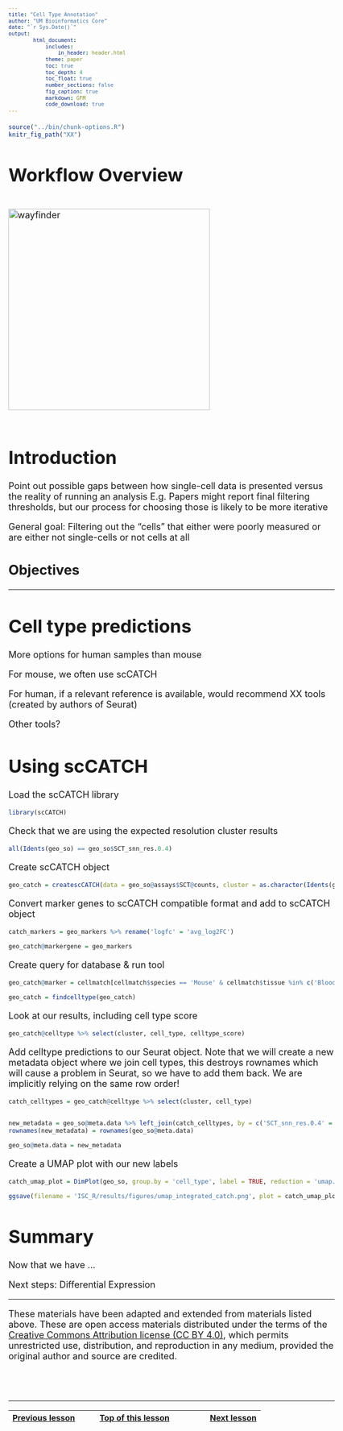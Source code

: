 ```yaml
---
title: "Cell Type Annotation"
author: "UM Bioinformatics Core"
date: "`r Sys.Date()`"
output:
        html_document:
            includes:
                in_header: header.html
            theme: paper
            toc: true
            toc_depth: 4
            toc_float: true
            number_sections: false
            fig_caption: true
            markdown: GFM
            code_download: true
---
```


<style type="text/css">
body, td {
   font-size: 18px;
}
code.r{
  font-size: 12px;
}
pre {
  font-size: 12px
}
</style>

```r
source("../bin/chunk-options.R")
knitr_fig_path("XX")
```

# Workflow Overview {.unlisted .unnumbered}

<br/>
<img src="images/wayfinder/wayfinder.png" alt="wayfinder" style="height: 400px;"/>
<br/>
<br/>

# Introduction

Point out possible gaps between how single-cell data is presented versus the reality of running an analysis
E.g. Papers might report final filtering thresholds, but our process for choosing those is likely to be more iterative

General goal: Filtering out the "cells" that either were poorly measured or are either not single-cells or not cells at all

## Objectives

<!--Add specific goals for section-->

----

# Cell type predictions

More options for human samples than mouse

For mouse, we often use scCATCH

For human, if a relevant reference is available, would recommend XX tools (created by authors of Seurat)

Other tools?

# Using scCATCH

<!--- add context about scCATCH--->
Load the scCATCH library
```r
library(scCATCH)
```

Check that we are using the expected resolution cluster results
```r
all(Idents(geo_so) == geo_so$SCT_snn_res.0.4)
```

Create scCATCH object
```r
geo_catch = createscCATCH(data = geo_so@assays$SCT@counts, cluster = as.character(Idents(geo_so)))
```

Convert marker genes to scCATCH compatible format and add to scCATCH object
```r
catch_markers = geo_markers %>% rename('logfc' = 'avg_log2FC')

geo_catch@markergene = geo_markers
```

Create query for database & run tool
```r
geo_catch@marker = cellmatch[cellmatch$species == 'Mouse' & cellmatch$tissue %in% c('Blood', 'Peripheral Blood', 'Muscle', 'Skeletal muscle', 'Epidermis', 'Skin'), ]

geo_catch = findcelltype(geo_catch)
```


Look at our results, including cell type score
```r
geo_catch@celltype %>% select(cluster, cell_type, celltype_score)
```

Add celltype predictions to our Seurat object. Note that we will create a new metadata object where we join cell types, this destroys rownames which will cause a problem in Seurat, so we have to add them back. We are implicitly relying on the same row order!
```r
catch_celltypes = geo_catch@celltype %>% select(cluster, cell_type)


new_metadata = geo_so@meta.data %>% left_join(catch_celltypes, by = c('SCT_snn_res.0.4' = 'cluster'))
rownames(new_metadata) = rownames(geo_so@meta.data)

geo_so@meta.data = new_metadata 
```

Create a UMAP plot with our new labels
```r
catch_umap_plot = DimPlot(geo_so, group.by = 'cell_type', label = TRUE, reduction = 'umap.sct.integrated.rpca')

ggsave(filename = 'ISC_R/results/figures/umap_integrated_catch.png', plot = catch_umap_plot, width = 8, height = 7, units = 'in')
```



# Summary

Now that we have ... 

Next steps: Differential Expression



----

These materials have been adapted and extended from materials listed above. These are open access materials distributed under the terms of the [Creative Commons Attribution license (CC BY 4.0)](http://creativecommons.org/licenses/by/4.0/), which permits unrestricted use, distribution, and reproduction in any medium, provided the original author and source are credited.

<br/>
<br/>
<hr/>
| [Previous lesson](06-MarkerVisualization.html) | [Top of this lesson](#top) | [Next lesson](08-DifferentialExpression.html) |
| :--- | :----: | ---: |

